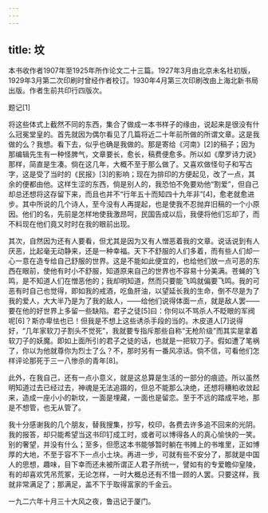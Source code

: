 ```yaml
---
---
---
```

title: 坟
---




本书收作者1907年至1925年所作论文二十三篇。1927年3月由北京未名社初版，1929年3月第二次印刷时曾经作者校订。1930年4月第三次印刷改由上海北新书局出版。作者生前共印行四版次。





题记[1]


将这些体式上截然不同的东西，集合了做成一本书样子的缘由，说起来是很没有什么冠冕堂皇的。首先就因为偶尔看见了几篇将近二十年前所做的所谓文章。这是我做的么？我想。看下去，似乎也确是我做的。那是寄给《河南》[2]的稿子；因为那编辑先生有一种怪脾气，文章要长，愈长，稿费便愈多。所以如《摩罗诗力说》那样，简直是生凑。倘在这几年，大概不至于那么做了。又喜欢做怪句子和写古字，这是受了当时的《民报》[3]的影响；现在为排印的方便起见，改了一点，其余的便都由他。这样生涩的东西，倘是别人的，我恐怕不免要劝他“割爱”，但自己却总还想将这存留下来，而且也并不“行年五十而知四十九年非”[4]，愈老就愈进步。其中所说的几个诗人，至今没有人再提起，也是使我不忍抛弃旧稿的一个小原因。他们的名，先前是怎样地使我激昂呵，民国告成以后，我便将他们忘却了，而不料现在他们竟又时时在我的眼前出现。

其次，自然因为还有人要看，但尤其是因为又有人憎恶着我的文章。说话说到有人厌恶，比起毫无动静来，还是一种幸福。天下不舒服的人们多着，而有些人们却一心一意在造专给自己舒服的世界。这是不能如此便宜的，也给他们放一点可恶的东西在眼前，使他有时小不舒服，知道原来自己的世界也不容易十分美满。苍蝇的飞鸣，是不知道人们在憎恶他的；我却明知道，然而只要能飞鸣就偏要飞鸣。我的可恶有时自己也觉得，即如我的戒酒，吃鱼肝油，以望延长我的生命，倒不尽是为了我的爱人，大大半乃是为了我的敌人，——给他们说得体面一点，就是敌人罢——要在他的好世界上多留一些缺陷。君子之徒[5]曰：你何以不骂杀人不眨眼的军阀呢[6]？斯亦卑怯也已！但我是不想上这些诱杀手段的当的。木皮道人[7]说得好，“几年家软刀子割头不觉死”，我就要专指斥那些自称“无枪阶级”而其实是拿着软刀子的妖魔。即如上面所引的君子之徒的话，也就是一把软刀子。假如遭了笔祸了，你以为他就尊你为烈士了么？不，那时另有一番风凉话。倘不信，可看他们怎样评论那死于三一八惨杀的青年[8]。

此外，在我自己，还有一点小意义，就是这总算是生活的一部分的痕迹。所以虽然明知道过去已经过去，神魂是无法追蹑的，但总不能那么决绝，还想将糟粕收敛起来，造成一座小小的新坟，一面是埋藏，一面也是留恋。至于不远的踏成平地，那是不想管，也无从管了。

我十分感谢我的几个朋友，替我搜集，抄写，校印，各费去许多追不回来的光阴。我的报答，却只能希望当这书印钉成工时，或者可以博得各人的真心愉快的一笑。别的奢望，并没有什么；至多，但愿这本书能够暂时躺在书摊上的书堆里，正如博厚的大地，不至于容不下一点小土块。再进一步，可就有些不安分了，那就是中国人的思想，趣味，目下幸而还未被所谓正人君子所统一，譬如有的专爱瞻仰皇陵，有的却喜欢凭吊荒冢，无论怎样，一时大概总还有不惜一顾的人罢。只要这样，我就非常满足了；那满足，盖不下于取得富家的千金云。

一九二六年十月三十大风之夜，鲁迅记于厦门。